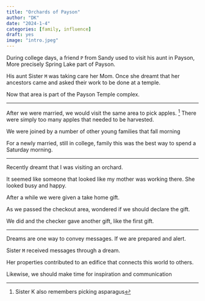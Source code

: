 ```yaml
---
title: "Orchards of Payson"
author: "DK"
date: "2024-1-4"
categories: [family, influence]
draft: yes
image: "intro.jpeg"
---
```


During college days, a friend `P` from Sandy used to visit his aunt in Payson,  More precisely Spring Lake part of Payson.

His aunt Sister `M` was taking care her Mom.
Once she dreamt that her ancestors came and asked their work to be done at a temple.

Now that area is part of the Payson Temple complex.

---

After we were married, we would visit the same area to pick apples. ^[Sister K also remembers picking asparagus]
There were simply too many apples that needed to be harvested.

We were joined by a number of other young families that fall morning

For a newly married, still in college, family this was the best way to spend a Saturday morning.

---

Recently dreamt that I was visiting an orchard.

It seemed like someone that looked like my mother was working there.
She looked busy and happy.

After a while we were given a take home gift.

As we passed the checkout area, wondered if we should declare the gift.

We did and the checker gave another gift, like the first gift.

---

Dreams are one way to convey messages.
If we are prepared and alert.

Sister `M` received messages through a dream.

Her properties contributed to an edifice that connects this world to others.

Likewise, we should make time for inspiration and communication
